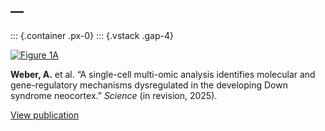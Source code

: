 ---
---

::: {.container .px-0}
::: {.vstack .gap-4}

::: {.d-flex .align-items-start .gap-3 .pub-item}


[![Figure 1A](media/pubScreenshot.png)](https://www.biorxiv.org/content/10.1101/2025.06.30.662136v1)

::: {.flex-grow-1}

**Weber, A.** et al. “A single-cell multi-omic analysis identifies molecular and gene-regulatory mechanisms dysregulated in the developing Down syndrome neocortex.” *Science* (in revision, 2025).

[View publication](https://www.biorxiv.org/content/10.1101/2025.06.30.662136v1){.btn .btn-sm .btn-outline-secondary target="_blank" rel="noopener"}

:::
:::
